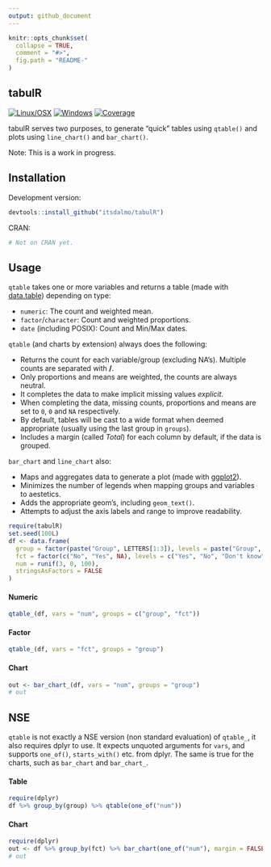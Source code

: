 ```yaml
---
output: github_document
---
```


<!-- README.md is generated from README.Rmd. Please edit that file -->

```r
knitr::opts_chunk$set(
  collapse = TRUE,
  comment = "#>",
  fig.path = "README-"
)
```

## tabulR

[![Linux/OSX](https://travis-ci.org/itsdalmo/tabulR.svg?branch=master)](https://travis-ci.org/itsdalmo/tabulR)
[![Windows](https://ci.appveyor.com/api/projects/status/github/itsdalmo/tabulR?branch=master&svg=true)](https://ci.appveyor.com/project/itsdalmo/tabulR)
[![Coverage](http://codecov.io/github/itsdalmo/tabulR/coverage.svg?branch=master)](http://codecov.io/github/itsdalmo/tabulR?branch=master)

tabulR serves two purposes, to generate "quick" tables using `qtable()` and plots using `line_chart()` and `bar_chart()`. 

Note: This is a work in progress.

## Installation

Development version:
```R
devtools::install_github("itsdalmo/tabulR")
```

CRAN:
```R
# Not on CRAN yet.
```

## Usage

`qtable` takes one or more variables and returns a table (made with [data.table](https://github.com/Rdatatable/data.table)) depending on type:

- `numeric`: The count and weighted mean.
- `factor`/`character`: Count and weighted proportions.
- `date` (including POSIX): Count and Min/Max dates. 

`qtable` (and charts by extension) always does the following:

- Returns the count for each variable/group (excluding NA's). Multiple counts are separated with **/**.
- Only proportions and means are weighted, the counts are always neutral.
- It completes the data to make implicit missing values *explicit*. 
- When completing the data, missing counts, proportions and means are set to `0`, `0` and `NA` respectively.
- By default, tables will be cast to a wide format when deemed appropriate (usually using the last group in `groups`).
- Includes a margin (called *Total*) for each column by default, if the data is grouped.

`bar_chart` and `line_chart` also:

- Maps and aggregates data to generate a plot (made with [ggplot2](https://github.com/hadley/ggplot2)).
- Minimizes the number of legends when mapping groups and variables to aestetics.
- Adds the appropriate geom's, including `geom_text()`.
- Attempts to adjust the axis labels and range to improve readability.

```r
require(tabulR)
set.seed(100L)
df <- data.frame(
  group = factor(paste("Group", LETTERS[1:3]), levels = paste("Group", LETTERS[1:4])),
  fct = factor(c("No", "Yes", NA), levels = c("Yes", "No", "Don't know")),
  num = runif(3, 0, 100),
  stringsAsFactors = FALSE
)
```

#### Numeric

```r
qtable_(df, vars = "num", groups = c("group", "fct"))
```

#### Factor

```r
qtable_(df, vars = "fct", groups = "group")
```

#### Chart

```r
out <- bar_chart_(df, vars = "num", groups = "group")
# out
```

## NSE

`qtable` is not exactly a NSE version (non standard evaluation) of `qtable_`, it also requires dplyr to use. It expects unquoted arguments for `vars`, and supports `one_of()`, `starts_with()` etc. from dplyr. The same is true for the charts, such as `bar_chart` and `bar_chart_`.

#### Table

```r
require(dplyr)
df %>% group_by(group) %>% qtable(one_of("num"))
```

#### Chart

```r
require(dplyr)
out <- df %>% group_by(fct) %>% bar_chart(one_of("num"), margin = FALSE)
# out
```
